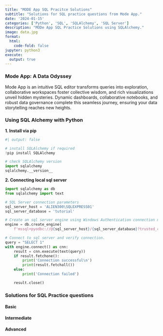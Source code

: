 ```yaml
---
title: "MODE App SQL Pracitce Solutions"
subtitle: "Solutions for SQL practice questions from Mode App."
date: '2024-01-15'
categories: ['Python', 'SQL', 'SQLAlchemy', 'SQL Server']
description: "MODe App SQL Practice Solutions using SQLAlchemy."
image: data.jpg
format:
  html:
    code-fold: false
jupyter: python3
execute: 
  output: true
---
```


### Mode App: A Data Odyssey
Mode App is an intuitive SQL editor transforms queries into exploration, collaborative workspaces foster collective wisdom, and rich visualizations unveil hidden mysteries. Dynamic dashboards, collaborative notebooks, and robust data governance complete this seamless journey, ensuring your data storytelling reaches new heights.

### Using SQL Alchemy with Python
**1. Install via pip**

```python
#| output: false

# install SQLAlchemy if required
!pip install SQLAlchemy
```

```python
# check SQLAlchemy version
import sqlalchemy
sqlalchemy.__version__
```

**2. Connecting local sql server**
```python
import sqlalchemy as db
from sqlalchemy import text

# SQL Server connection parameters
sql_server_host = 'ALIEN300\SQLEXPRESS01'
sql_server_database = 'tutorial'

# Create an sql server engine using Windows Authentication connection mode
engine = db.create_engine(
    f'mssql+pyodbc://@{sql_server_host}/{sql_server_database}?trusted_connection=yes&driver=ODBC+Driver+17+for+SQL+Server')

# Connect to sql server and verify connection.
query = "SELECT 1"
with engine.connect() as cnn:
    result = cnn.execute(text(query))
    if result.fetchone():
        print('Connection successful\n')
        print(result.fetchall())
    else:
        print('Connection failed')

    result.close()
```


### Solutions for SQL Practice questions

#### Basic

#### Intermediate

#### Advanced
